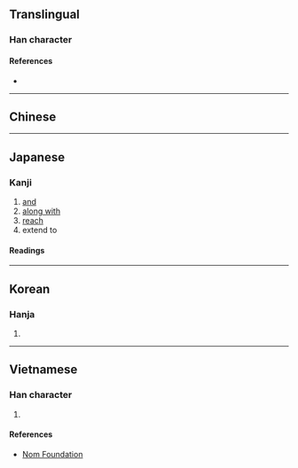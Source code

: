 {{also|暨}}
{{character info/new}}
==Translingual==

===Han character===
{{Han char|rn=72|rad=日|as=12|sn=16|four=|canj=HUAM|ids=⿱旣旦}}

====References====
* {{Han ref|kx=0500.020|dkj=14165|hdz=21531.070|uh=66C1|ud=26305}}

----

==Chinese==
{{zh-see|暨|v}}
----

==Japanese==

===Kanji===
{{ja-kanji|grade=|rs=日12}}

# [[and]]
# [[along with]]
# [[reach]]
# extend to

====Readings====
{{ja-readings
|on=き
|kun=およ-ぶ
}}

----

==Korean==

===Hanja===
{{ko-hanja|hangeul=기|eumhun=|rv=gi|mr=ki|y=ki}}

# {{defn|lang=ko|sort=日12}}

----

==Vietnamese==

===Han character===
{{vi-readings|rs=日12|hanviet=hí}}

# {{defn|lang=vi|sort=日12}}

====References====
* [http://nomfoundation.org/common/nom_details.php?codepoint=66c1 Nom Foundation]